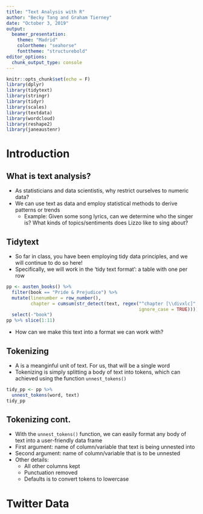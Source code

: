 ```yaml
---
title: "Text Analysis with R"
author: "Becky Tang and Graham Tierney"
date: "October 3, 2019"
output:
  beamer_presentation:
    theme: "Madrid"
    colortheme: "seahorse"
    fonttheme: "structurebold"
editor_options: 
  chunk_output_type: console
---
```

```r
knitr::opts_chunk$set(echo = F)
library(dplyr)
library(tidytext)
library(stringr)
library(tidyr)
library(scales)
library(textdata)
library(wordcloud)
library(reshape2)
library(janeaustenr)
```
# Introduction 
 

## What is text analysis?
- As statisticians and data scientistis, why restrict ourselves to numeric data?
- We can use text as data and employ statistical methods to derive patterns or trends 
  - Example: Given some song lyrics, can we determine who the singer is? What kinds of topics/sentiments does Lizzo like to sing about?
  
## Tidytext
- So far in class, you have been employing tidy data principles, and we will continue to do so here!
- Specifically, we will work in the 'tidy text format': a table with one \textbf{token} per row
```r
pp <- austen_books() %>%
  filter(book == "Pride & Prejudice") %>%
  mutate(linenumber = row_number(),
         chapter = cumsum(str_detect(text, regex("^chapter [\\divxlc]",
                                                 ignore_case = TRUE)))) %>%
  select(-"book")
pp %>% slice(1:11)
```
- How can we make this text into a format we can work with?

## Tokenizing
- A \textbf{token} is a meanginful unit of text. For us, that will be a single word
- Tokenizing is simply splitting a body of text into tokens, which can achieved using the function `unnest_tokens()`

```r
tidy_pp <- pp %>%
  unnest_tokens(word, text)
tidy_pp
```

## Tokenizing cont.
- With the `unnest_tokens()` function, we can easily format any body of text into a user-friendly data frame
- First argument: name of column/variable that text is being unnested into
- Second argument: name of column/variable that is to be unnested 
- Other details:
  - All other columns kept
  - Punctuation removed
  - Defaults is to convert tokens to lowercase

# Twitter Data